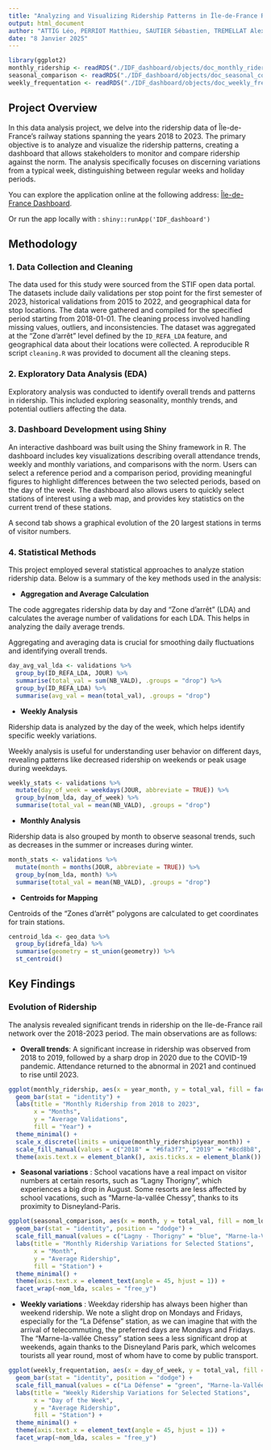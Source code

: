 ```yaml
---
title: "Analyzing and Visualizing Ridership Patterns in Île-de-France Rail Network"
output: html_document
author: "ATTIG Léo, PERRIOT Matthieu, SAUTIER Sébastien, TREMELLAT Alexis"
date: "8 Janvier 2025"
---
```


```r
library(ggplot2)
monthly_ridership <- readRDS("./IDF_dashboard/objects/doc_monthly_ridership.rds")
seasonal_comparison <- readRDS("./IDF_dashboard/objects/doc_seasonal_comparison.rds")
weekly_frequentation <- readRDS("./IDF_dashboard/objects/doc_weekly_frequentation.rds")
```

## Project Overview

In this data analysis project, we delve into the ridership data of Île-de-France's railway stations spanning the years 2018 to 2023. The primary objective is to analyze and visualize the ridership patterns, creating a dashboard that allows stakeholders to monitor and compare ridership against the norm. The analysis specifically focuses on discerning variations from a typical week, distinguishing between regular weeks and holiday periods.

You can explore the application online at the following address: [Île-de-France Dashboard](https://nomehh.shinyapps.io/IDF_dashboard/).

Or run the app locally with : `shiny::runApp('IDF_dashboard')`

## Methodology

### 1. Data Collection and Cleaning

The data used for this study were sourced from the STIF open data portal. The datasets include daily validations per stop point for the first semester of 2023, historical validations from 2015 to 2022, and geographical data for stop locations. The data were gathered and compiled for the specified period starting from 2018-01-01. The cleaning process involved handling missing values, outliers, and inconsistencies. The dataset was aggregated at the "Zone d'arrêt" level defined by the `ID_REFA_LDA` feature, and geographical data about their locations were collected. A reproducible R script `cleaning.R` was provided to document all the cleaning steps.

### 2. Exploratory Data Analysis (EDA)

Exploratory analysis was conducted to identify overall trends and patterns in ridership. This included exploring seasonality, monthly trends, and potential outliers affecting the data.

### 3. Dashboard Development using Shiny

An interactive dashboard was built using the Shiny framework in R. The dashboard includes key visualizations describing overall attendance trends, weekly and monthly variations, and comparisons with the norm. Users can select a reference period and a comparison period, providing meaningful figures to highlight differences between the two selected periods, based on the day of the week. The dashboard also allows users to quickly select stations of interest using a web map, and provides key statistics on the current trend of these stations.

A second tab shows a graphical evolution of the 20 largest stations in terms of visitor numbers.

### 4. Statistical Methods

This project employed several statistical approaches to analyze station ridership data. Below is a summary of the key methods used in the analysis:

-   **Aggregation and Average Calculation**

The code aggregates ridership data by day and "Zone d'arrêt" (LDA) and calculates the average number of validations for each LDA. This helps in analyzing the daily average trends.

Aggregating and averaging data is crucial for smoothing daily fluctuations and identifying overall trends.

```r
day_avg_val_lda <- validations %>%
  group_by(ID_REFA_LDA, JOUR) %>%
  summarise(total_val = sum(NB_VALD), .groups = "drop") %>%
  group_by(ID_REFA_LDA) %>%
  summarise(avg_val = mean(total_val), .groups = "drop")
```

-   **Weekly Analysis**

Ridership data is analyzed by the day of the week, which helps identify specific weekly variations.

Weekly analysis is useful for understanding user behavior on different days, revealing patterns like decreased ridership on weekends or peak usage during weekdays.

```r
weekly_stats <- validations %>%
  mutate(day_of_week = weekdays(JOUR, abbreviate = TRUE)) %>%
  group_by(nom_lda, day_of_week) %>%
  summarise(total_val = mean(NB_VALD), .groups = "drop")
```

-   **Monthly Analysis**

Ridership data is also grouped by month to observe seasonal trends, such as decreases in the summer or increases during winter.

```r
month_stats <- validations %>%
  mutate(month = months(JOUR, abbreviate = TRUE)) %>%
  group_by(nom_lda, month) %>%
  summarise(total_val = mean(NB_VALD), .groups = "drop")
```

-   **Centroids for Mapping**

Centroids of the "Zones d'arrêt" polygons are calculated to get coordinates for train stations.

```r
centroid_lda <- geo_data %>%
  group_by(idrefa_lda) %>%
  summarise(geometry = st_union(geometry)) %>%
  st_centroid()
```

## Key Findings

### Evolution of Ridership

The analysis revealed significant trends in ridership on the Ile-de-France rail network over the 2018-2023 period. The main observations are as follows:

-   **Overall trends**: A significant increase in ridership was observed from 2018 to 2019, followed by a sharp drop in 2020 due to the COVID-19 pandemic. Attendance returned to the abnormal in 2021 and continued to rise until 2023.

```r
ggplot(monthly_ridership, aes(x = year_month, y = total_val, fill = factor(year))) +
  geom_bar(stat = "identity") +
  labs(title = "Monthly Ridership from 2018 to 2023",
       x = "Months",
       y = "Average Validations",
       fill = "Year") +
  theme_minimal() +
  scale_x_discrete(limits = unique(monthly_ridership$year_month)) +
  scale_fill_manual(values = c("2018" = "#6fa3f7", "2019" = "#8cd8b8", "2020" = "#f1c5a2", "2021" = "#ff9c8d", "2022" = "#a1c6e7", "2023" = "#f4b0b6")) +
  theme(axis.text.x = element_blank(), axis.ticks.x = element_blank())
```

-   **Seasonal variations** : School vacations have a real impact on visitor numbers at certain resorts, such as “Lagny Thorigny”, which experiences a big drop in August. Some resorts are less affected by school vacations, such as “Marne-la-vallée Chessy”, thanks to its proximity to Disneyland-Paris.

```r
ggplot(seasonal_comparison, aes(x = month, y = total_val, fill = nom_lda)) +
  geom_bar(stat = "identity", position = "dodge") +
  scale_fill_manual(values = c("Lagny - Thorigny" = "blue", "Marne-la-Vallée Chessy" = "orange")) +
  labs(title = "Monthly Ridership Variations for Selected Stations",
       x = "Month",
       y = "Average Ridership",
       fill = "Station") +
  theme_minimal() +
  theme(axis.text.x = element_text(angle = 45, hjust = 1)) +
  facet_wrap(~nom_lda, scales = "free_y")
```

-   **Weekly variations** : Weekday ridership has always been higher than weekend ridership. We note a slight drop on Mondays and Fridays, especially for the “La Défense” station, as we can imagine that with the arrival of telecommuting, the preferred days are Mondays and Fridays. The “Marne-la-vallée Chessy” station sees a less significant drop at weekends, again thanks to the Disneyland Paris park, which welcomes tourists all year round, most of whom have to come by public transport.

```r
ggplot(weekly_frequentation, aes(x = day_of_week, y = total_val, fill = nom_lda)) +
  geom_bar(stat = "identity", position = "dodge") +
  scale_fill_manual(values = c("La Défense" = "green", "Marne-la-Vallée Chessy" = "purple")) +
  labs(title = "Weekly Ridership Variations for Selected Stations",
       x = "Day of the Week",
       y = "Average Ridership",
       fill = "Station") +
  theme_minimal() +
  theme(axis.text.x = element_text(angle = 45, hjust = 1)) +
  facet_wrap(~nom_lda, scales = "free_y")
```
